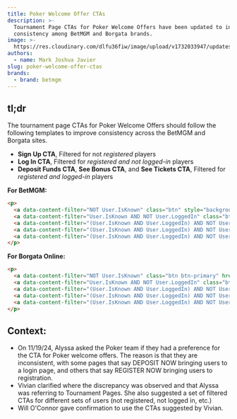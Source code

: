 ```yaml
---
title: Poker Welcome Offer CTAs
description: >-
  Tournament Page CTAs for Poker Welcome Offers have been updated to increase
  consistency among BetMGM and Borgata brands.
image: >-
  https://res.cloudinary.com/dlfu36fiw/image/upload/v1732033947/updates/poker-welcome-offer-ctas/poker-welcome-offer-ctas_qcrprm.png
authors:
  - name: Mark Joshua Javier
slug: poker-welcome-offer-ctas
brands:
  - brand: betmgm
---
```


## tl;dr

The tournament page CTAs for Poker Welcome Offers should follow the following templates to improve consistency across the BetMGM and Borgata sites.

* **Sign Up CTA**, Filtered for not *registered* players
* **Log In CTA**, Filtered for *registered and not logged-in* players
* **Deposit Funds CTA**, **See Bonus CTA**, and **See Tickets CTA**, Filtered for *registered and logged-in* players

**For BetMGM:**

```html
<p>
  <a data-content-filter="NOT User.IsKnown" class="btn" style="background-color: #00a35b; color: #ffffff;" href="!!M2.Portal/mobileportal/register">Sign Up</a>
  <a data-content-filter="User.IsKnown AND NOT User.LoggedIn" class="btn" style="background-color: #00a35b; color: #ffffff;" href="!!M2.Portal/labelhost/login">Log In</a>
  <a data-content-filter="(User.IsKnown AND User.LoggedIn) AND NOT User.IsRealPlayer" class="btn" style="background-color: #00a35b; color: #ffffff;" href="!!M2.Portal/mobileportal/cashier/deposit">Deposit Funds</a>
  <a data-content-filter="(User.IsKnown AND User.LoggedIn) AND NOT User.IsRealPlayer" class="btn" style="background-color: #00a35b; color: #ffffff;" href="!!M2.Promo/offers/grouped?filter=pb">See Bonus</a>
  <a data-content-filter="(User.IsKnown AND User.LoggedIn) AND NOT User.IsRealPlayer" class="btn" style="background-color: #00a35b; color: #ffffff;" href="!!Poker.Launcher">See Tickets</a>
</p>
```

**For Borgata Online:**

```html
<p>
  <a data-content-filter="NOT User.IsKnown" class="btn btn-primary" href="!!M2.Portal/mobileportal/register">SIGN UP</a>
  <a data-content-filter="User.IsKnown AND NOT User.LoggedIn" class="btn btn-primary" href="!!M2.Portal/labelhost/login">LOG IN</a>
  <a data-content-filter="(User.IsKnown AND User.LoggedIn) AND NOT User.IsRealPlayer" class="btn btn-primary" href="!!M2.Portal/mobileportal/cashier/deposit">DEPOSIT FUNDS</a>
  <a data-content-filter="(User.IsKnown AND User.LoggedIn) AND NOT User.IsRealPlayer" class="btn btn-primary" href="!!M2.Promo/offers/grouped?filter=pb">SEE BONUS</a>
  <a data-content-filter="(User.IsKnown AND User.LoggedIn) AND NOT User.IsRealPlayer" class="btn btn-primary" href="!!Poker.Launcher">SEE TICKETS</a>
</p>
```

## Context:

* On 11/19/24, Alyssa asked the Poker team if they had a preference for the CTA for Poker welcome offers. The reason is that they are inconsistent, with some pages that say DEPOSIT NOW bringing users to a login page, and others that say REGISTER NOW bringing users to registration.
* Vivian clarified where the discrepancy was observed and that Alyssa was referring to Tournament Pages. She also suggested a set of filtered CTAs for different sets of users (not registered, not logged in, etc.)
* Will O'Connor gave confirmation to use the CTAs suggested by Vivian.
